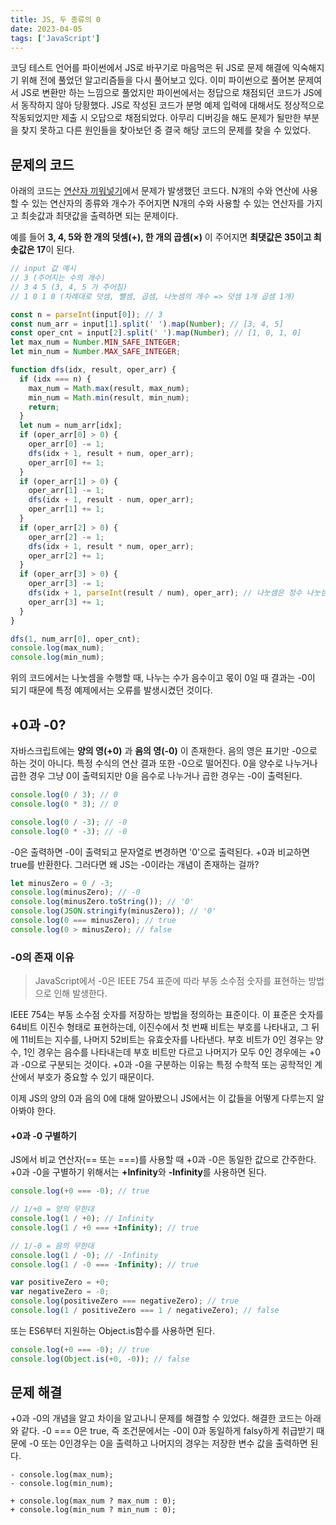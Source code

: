 ```yaml
---
title: JS, 두 종류의 0
date: 2023-04-05
tags: ['JavaScript']
---
```


코딩 테스트 언어를 파이썬에서 JS로 바꾸기로 마음먹은 뒤 JS로 문제 해결에 익숙해지기 위해 전에 풀었던 알고리즘들을 다시 풀어보고 있다.
이미 파이썬으로 풀어본 문제여서 JS로 변환만 하는 느낌으로 풀었지만 파이썬에서는 정답으로 채점되던 코드가 JS에서 동작하지 않아 당황했다.
JS로 작성된 코드가 분명 예제 입력에 대해서도 정상적으로 작동되었지만 제출 시 오답으로 채점되었다.
아무리 디버깅을 해도 문제가 될만한 부분을 찾지 못하고 다른 원인들을 찾아보던 중 결국 해당 코드의 문제를 찾을 수 있었다.

## 문제의 코드

아래의 코드는 [연산자 끼워넣기](https://www.acmicpc.net/problem/14888)에서 문제가 발생했던 코드다.
N개의 수와 연산에 사용할 수 있는 연산자의 종류와 개수가 주어지면 N개의 수와 사용할 수 있는 연산자를 가지고 최솟값과 최댓값을 출력하면 되는 문제이다.

예를 들어 **3, 4, 5와 한 개의 덧셈(+), 한 개의 곱셈(×)** 이 주어지면 **최댓값은 35이고 최솟값은 17**이 된다.

```js {36} showLineNumbers
// input 값 예시
// 3 (주어지는 수의 개수)
// 3 4 5 (3, 4, 5 가 주어짐)
// 1 0 1 0 (차례대로 덧셈, 뺄셈, 곱셈, 나눗셈의 개수 => 덧셈 1개 곱셈 1개)

const n = parseInt(input[0]); // 3
const num_arr = input[1].split(' ').map(Number); // [3, 4, 5]
const oper_cnt = input[2].split(' ').map(Number); // [1, 0, 1, 0]
let max_num = Number.MIN_SAFE_INTEGER;
let min_num = Number.MAX_SAFE_INTEGER;

function dfs(idx, result, oper_arr) {
  if (idx === n) {
    max_num = Math.max(result, max_num);
    min_num = Math.min(result, min_num);
    return;
  }
  let num = num_arr[idx];
  if (oper_arr[0] > 0) {
    oper_arr[0] -= 1;
    dfs(idx + 1, result + num, oper_arr);
    oper_arr[0] += 1;
  }
  if (oper_arr[1] > 0) {
    oper_arr[1] -= 1;
    dfs(idx + 1, result - num, oper_arr);
    oper_arr[1] += 1;
  }
  if (oper_arr[2] > 0) {
    oper_arr[2] -= 1;
    dfs(idx + 1, result * num, oper_arr);
    oper_arr[2] += 1;
  }
  if (oper_arr[3] > 0) {
    oper_arr[3] -= 1;
    dfs(idx + 1, parseInt(result / num), oper_arr); // 나눗셈은 정수 나눗셈으로 몫만 취함
    oper_arr[3] += 1;
  }
}

dfs(1, num_arr[0], oper_cnt);
console.log(max_num);
console.log(min_num);
```

위의 코드에서는 나눗셈을 수행할 때, 나누는 수가 음수이고 몫이 0일 때 결과는 -0이 되기 때문에 특정 예제에서는 오류를 발생시켰던 것이다.

## +0과 -0?

자바스크립트에는 **양의 영(+0)** 과 **음의 영(-0)** 이 존재한다.
음의 영은 표기만 -0으로 하는 것이 아니다. 특정 수식의 연산 결과 또한 -0으로 떨어진다.
0을 양수로 나누거나 곱한 경우 그냥 0이 출력되지만 0을 음수로 나누거나 곱한 경우는 -0이 출력된다.

```js
console.log(0 / 3); // 0
console.log(0 * 3); // 0

console.log(0 / -3); // -0
console.log(0 * -3); // -0
```

-0은 출력하면 -0이 출력되고 문자열로 변경하면 '0'으로 출력된다. +0과 비교하면 true를 반환한다.
그러다면 왜 JS는 -0이라는 개념이 존재하는 걸까?

```javascript
let minusZero = 0 / -3;
console.log(minusZero); // -0
console.log(minusZero.toString()); // '0'
console.log(JSON.stringify(minusZero)); // '0'
console.log(0 === minusZero); // true
console.log(0 > minusZero); // false
```

### -0의 존재 이유

> JavaScript에서 -0은 IEEE 754 표준에 따라 부동 소수점 숫자를 표현하는 방법으로 인해 발생한다.

IEEE 754는 부동 소수점 숫자를 저장하는 방법을 정의하는 표준이다. 이 표준은 숫자를 64비트 이진수 형태로 표현하는데, 이진수에서 첫 번째 비트는 부호를 나타내고, 그 뒤에 11비트는 지수를, 나머지 52비트는 유효숫자를 나타낸다.
부호 비트가 0인 경우는 양수, 1인 경우는 음수를 나타내는데 부호 비트만 다르고 나머지가 모두 0인 경우에는 +0과 -0으로 구분되는 것이다.
+0과 -0을 구분하는 이유는 특정 수학적 또는 공학적인 계산에서 부호가 중요할 수 있기 때문이다.

이제 JS의 양의 0과 음의 0에 대해 알아봤으니 JS에서는 이 값들을 어떻게 다루는지 알아봐야 한다.

#### +0과 -0 구별하기

JS에서 비교 연산자(== 또는 ===)를 사용할 때 +0과 -0은 동일한 값으로 간주한다.
+0과 -0을 구별하기 위해서는 **+Infinity**와 **-Infinity**를 사용하면 된다.

```js
console.log(+0 === -0); // true

// 1/+0 = 양의 무한대
console.log(1 / +0); // Infinity
console.log(1 / +0 === +Infinity); // true

// 1/-0 = 음의 무한대
console.log(1 / -0); // -Infinity
console.log(1 / -0 === -Infinity); // true

var positiveZero = +0;
var negativeZero = -0;
console.log(positiveZero === negativeZero); // true
console.log(1 / positiveZero === 1 / negativeZero); // false
```

또는 ES6부터 지원하는 Object.is함수를 사용하면 된다.

```javascript
console.log(+0 === -0); // true
console.log(Object.is(+0, -0)); // false
```

## 문제 해결

+0과 -0의 개념을 알고 차이을 알고나니 문제를 해결할 수 있었다. 해결한 코드는 아래와 같다.
-0 === 0은 true, 즉 조건문에서는 -0이 0과 동일하게 falsy하게 취급받기 때문에
-0 또는 0인경우는 0을 출력하고 나머지의 경우는 저장한 변수 값을 출력하면 된다.

```diff-js
- console.log(max_num);
- console.log(min_num);

+ console.log(max_num ? max_num : 0);
+ console.log(min_num ? min_num : 0);
```

